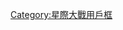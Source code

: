 {{Userbox
  |border-c = #4D1F00
  |border-s = 1
  |id-c     = #4D1F00
  |id-s     = 12
  |id-fc    = #FFD700
  |info-c   = #A16B47
  |info-s   = 11
  |info-fc  = #F5DEB3
  |id       = Obi-<br/>Wan
  |info     = 這個用戶喜歡[[歐比王·肯諾比|<span style="color:#FF8033">'''歐比王'''</span>]]。<br/> [[星際大戰|<span style="color:#66FF00">'''Hello there.'''</span>]] 
  |usercategory  = 喜歡星戰的維基人
  |nocat    = {{{nocat|}}}
}}
<noinclude>
{{documentation}}
[[Category:星際大戰用戶框]]
</noinclude>